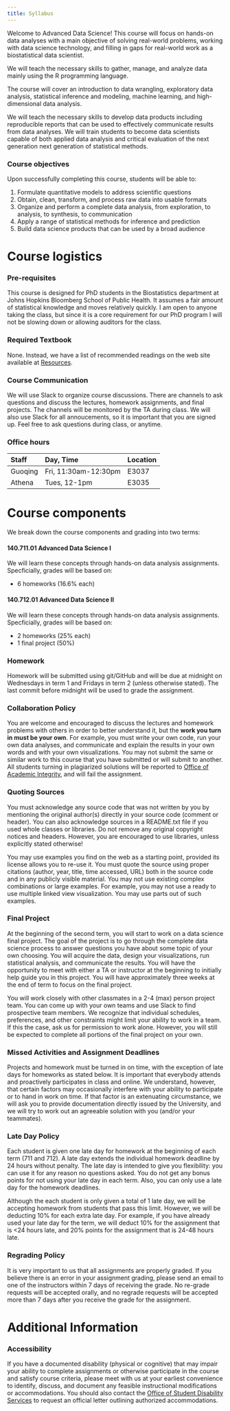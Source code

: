 ```yaml
---
title: Syllabus
---
```


Welcome to Advanced Data Science! This course will focus on hands-on data analyses with a main objective of solving real-world problems, working with data science technology, and filling in gaps for real-world work as a biostatistical data scientist. 

We will teach the necessary skills to gather, manage, and analyze data mainly using the R programming language. 

The course will cover an introduction to data wrangling, exploratory data analysis, statistical inference and modeling, machine learning, and high-dimensional data analysis. 


We will teach the necessary skills to develop data products including reproducible reports that can be used to effectively communicate results from data analyses. We will train students to become data scientists capable of both applied data analysis and critical evaluation of the next generation next generation of statistical methods.

### Course objectives

Upon successfully completing this course, students will be able to:

1. Formulate quantitative models to address scientific questions
2. Obtain, clean, transform, and process raw data into usable formats
3. Organize and perform a complete data analysis, from exploration, to analysis, to synthesis, to communication
4. Apply a range of statistical methods for inference and prediction
5. Build data science products that can be used by a broad audience


# Course logistics 

### Pre-requisites

This course is designed for PhD students in the Biostatistics department at Johns Hopkins Bloomberg School of Public Health. It assumes a fair amount of statistical knowledge and moves relatively quickly. I am open to anyone taking the class, but since it is a core requirement for our PhD program I will not be slowing down or allowing auditors for the class. 

### Required Textbook

None. Instead, we have a list of recommended readings on the web site available at [Resources](resources.html).

### Course Communication

We will use Slack to organize course discussions. There are channels to ask questions and discuss the lectures, homework assignments, and final projects. The channels will be monitored by the TA during class. We will also use Slack for all annoucements, so it is important that you are signed up. Feel free to ask questions during class, or anytime. 

### Office hours

Staff          | Day, Time         | Location      |
 :------------ | :---------------  | :-----------  |
Guoqing        | Fri, 11:30am-12:30pm | E3037         |
Athena         | Tues, 12-1pm         | E3035         |

# Course components

We break down the course components and grading into two terms: 

#### 140.711.01 Advanced Data Science I

We will learn these concepts through hands-on data analysis assignments. Specficially, grades will be based on: 

* 6 homeworks (16.6% each)

#### 140.712.01 Advanced Data Science II

We will learn these concepts through hands-on data analysis assignments. Specficially, grades will be based on: 

* 2 homeworks (25% each)
* 1 final project (50%)


### Homework

Homework will be submitted using git/GitHub and will be due at midnight on Wednesdays in term 1 and Fridays in term 2 (unless otherwise stated). The last commit before midnight will be used to grade the assignment. 

### Collaboration Policy 

You are welcome and encouraged to discuss the lectures and homework problems with others in order to better understand it, but the **work you turn in must be your own**. For example, you must write your own code, run your own data analyses, and communicate and explain the results in your own words and with your own visualizations. You may not submit the same or similar work to this course that you have submitted or will submit to another. All students turning in plagiarized solutions will be reported to [Office of Academic Integrity](https://www.jhsph.edu/offices-and-services/office-of-academic-affairs/academic-integrity/index.html), and will fail the assignment. 


### Quoting Sources

You must acknowledge any source code that was not written by you by mentioning the original author(s) directly in your source code (comment or header). You can also acknowledge sources in a README.txt file if you used whole classes or libraries. Do not remove any original copyright notices and headers. However, you are encouraged to use libraries, unless explicitly stated otherwise!

You may use examples you find on the web as a starting point, provided its license allows you to re-use it. You must quote the source using proper citations (author, year, title, time accessed, URL) both in the source code and in any publicly visible material. You may not use existing complex combinations or large examples. For example, you may not use a ready to use multiple linked view visualization. You may use parts out of such examples.

### Final Project

At the beginning of the second term, you will start to work on a data science final project. The goal of the project is to go through the complete data science process to answer questions you have about some topic of your own choosing. You will acquire the data, design your visualizations, run statistical analysis, and communicate the results. You will have the opportunity to meet with either a TA or instructor at the beginning to initially help guide you in this project. You will have approximately three weeks at the end of term to focus on the final project. 

You will work closely with other classmates in a 2-4 (max) person project team. You can come up with your own teams and use Slack to find prospective team members. We recognize that individual schedules, preferences, and other constraints might limit your ability to work in a team. If this the case, ask us for permission to work alone. However, you will still be expected to complete all portions of the final project on your own. 

### Missed Activities and Assignment Deadlines

Projects and homework must be turned in on time, with the exception of late days for homeworks as stated below. It is important that everybody attends and proactively participates in class and online. We understand, however, that certain factors may occasionally interfere with your ability to participate or to hand in work on time. If that factor is an extenuating circumstance, we will ask you to provide documentation directly issued by the University, and we will try to work out an agreeable solution with you (and/or your teammates).

### Late Day Policy

Each student is given one late day for homework at the beginning of each term (711 and 712). A late day extends the individual homework deadline by 24 hours without penalty. The late day is intended to give you flexibility: you can use it for any reason no questions asked. You do not get any bonus points for not using your late day in each term. Also, you can only use a late day for the homework deadlines.

Although the each student is only given a total of 1 late day, we will be accepting homework from students that pass this limit. However, we will be deducting 10% for each extra late day. For example, if you have already used your late day for the term, we will deduct 10% for the assignment that is <24 hours late, and 20% points for the assignment that is 24-48 hours late. 


### Regrading Policy

It is very important to us that all assignments are properly graded. If you believe there is an error in your assignment grading, please send an email to one of the instructors within 7 days of receiving the grade. No re-grade requests will be accepted orally, and no regrade requests will be accepted more than 7 days after you receive the grade for the assignment.


# Additional Information

### Accessibility

If you have a documented disability (physical or cognitive) that may impair your ability to complete assignments or otherwise participate in the course and satisfy course criteria, please meet with us at your earliest convenience to identify, discuss, and document any feasible instructional modifications or accommodations. You should also contact the [Office of Student Disability Services](https://studentaffairs.jhu.edu/disabilities/) to request an official letter outlining authorized accommodations.

